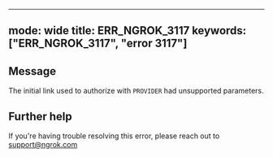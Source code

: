 
---
mode: wide
title: ERR_NGROK_3117
keywords: ["ERR_NGROK_3117", "error 3117"]
---

## Message
The initial link used to authorize with `PROVIDER` had unsupported parameters.




## Further help
If you're having trouble resolving this error, please reach out to [support@ngrok.com](mailto:support@ngrok.com?subject=Help%20with%20ERR_NGROK_3117)

